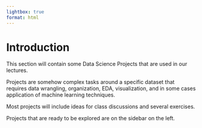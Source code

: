 ```yaml
---
lightbox: true
format: html
---
```


# Introduction

This section will contain some Data Science Projects that are used in our lectures.

Projects are somehow complex tasks around a specific dataset that requires data wrangling, organization, EDA, visualization, and in some cases application of machine learning techniques. 

Most projects will include ideas for class discussions and several exercises. 

Projects that are ready to be explored are on the sidebar on the left.




